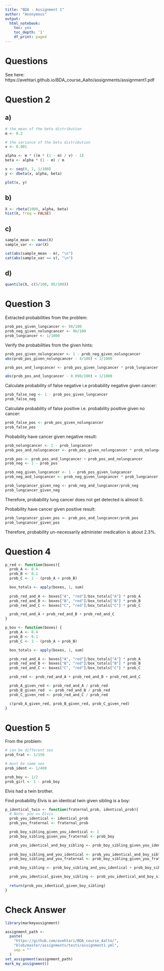 ```yaml
---
title: "BDA - Assignment 1"
author: "Anonymous"
output:
  html_notebook:
    toc: yes
    toc_depth: '1'
    df_print: paged
---
```


# Questions

See here: https://avehtari.github.io/BDA_course_Aalto/assignments/assignment1.pdf

# Question 2

## a)

```r
# the mean of the beta distribution
m <- 0.2

# the variance of the beta distribution
v <- 0.001
```


```r
alpha <- m * ((m * (1 - m) / v) - 1)
beta <- alpha * (1 - m) / m
```

```r
x <- seq(0, 1, 1/100)
y <- dbeta(x, alpha, beta)

plot(x, y)
```

## b)

```r
X <- rbeta(1000, alpha, beta)
hist(X, freq = FALSE)
```

## c)

```r
sample_mean <- mean(X)
sample_var <- var(X)

cat(abs(sample_mean - m), "\n")
cat(abs(sample_var == v), "\n")
```


## d)

```r
quantile(X, c(5/100, 95/100))
```
# Question 3

Extracted probabilities from the problem:

```r
prob_pos_given_lungcancer <- 98/100
prob_neg_given_nolungcancer <- 96/100
prob_lungcancer <- 1/1000
```
Verify the probabilities from the given hints:

```r
prob_pos_given_nolungcancer <- 1 - prob_neg_given_nolungcancer
abs(prob_pos_given_nolungcancer - 4/100) < 1/1000
```

```r
prob_pos_and_lungcancer <- prob_pos_given_lungcancer * prob_lungcancer

abs(prob_pos_and_lungcancer - 0.098/100) < 1/1000
```
Calculate probability of false negative i.e probability negative given cancer:

```r
prob_false_neg <- 1 - prob_pos_given_lungcancer
prob_false_neg
```

Calculate probability of false positive i.e. probability positive given no cancer:

```r
prob_false_pos <- prob_pos_given_nolungcancer
prob_false_pos
```
Probability have cancer given negative result:

```r
prob_nolungcancer <- 1 - prob_lungcancer 
prob_pos_and_nolungcancer <- prob_pos_given_nolungcancer * prob_nolungcancer

prob_pos <- prob_pos_and_lungcancer + prob_pos_and_nolungcancer
prob_neg <- 1 - prob_pos

prob_neg_given_lungcancer <- 1 - prob_pos_given_lungcancer
prob_neg_and_lungcancer <- prob_neg_given_lungcancer * prob_lungcancer

prob_lungcancer_given_neg <- prob_neg_and_lungcancer/prob_neg
prob_lungcancer_given_neg
```
Therefore, probability lung cancer does not get detected is almost 0.

Probability have cancer given positive result:

```r
prob_lungcancer_given_pos <- prob_pos_and_lungcancer/prob_pos
prob_lungcancer_given_pos
```
Therefore, probability un-necessarily administer medication is about 2.3%.

# Question 4


```r
p_red <- function(boxes){
  prob_A <- 0.4
  prob_B <- 0.1
  prob_C <- 1 - (prob_A + prob_B)

  box_totals <- apply(boxes, 1, sum)
  
  prob_red_and_A <- boxes["A", "red"]/box_totals["A"] * prob_A
  prob_red_and_B <- boxes["B", "red"]/box_totals["B"] * prob_B
  prob_red_and_C <- boxes["C", "red"]/box_totals["C"] * prob_C

  prob_red_and_A + prob_red_and_B + prob_red_and_C
}
```

```r
p_box <- function(boxes) {
  prob_A <- 0.4
  prob_B <- 0.1
  prob_C <- 1 - (prob_A + prob_B)

  box_totals <- apply(boxes, 1, sum)

  prob_red_and_A <- boxes["A", "red"]/box_totals["A"] * prob_A
  prob_red_and_B <- boxes["B", "red"]/box_totals["B"] * prob_B
  prob_red_and_C <- boxes["C", "red"]/box_totals["C"] * prob_C

  prob_red <- prob_red_and_A + prob_red_and_B + prob_red_and_C

  prob_A_given_red <- prob_red_and_A / prob_red
  prob_B_given_red  <- prob_red_and_B / prob_red
  prob_C_given_red <- prob_red_and_C / prob_red

  c(prob_A_given_red, prob_B_given_red, prob_C_given_red)
}
```
# Question 5

From the problem:

```r
# can be different sex
prob_frat <- 1/150

# must be same sex
prob_ident <- 1/400

prob_boy <- 1/2
prob_girl <- 1 - prob_boy
```

Elvis had a twin brother.

Find probability Elvis is an identical twin given sibling is a boy:

```r
p_identical_twin <- function(fraternal_prob, identical_prob){
  # Note: you == Elvis
  prob_you_identical <- identical_prob
  prob_you_fraternal <- fraternal_prob

  prob_boy_sibling_given_you_identical <- 1
  prob_boy_sibling_given_you_fraternal <- prob_boy

  prob_you_identical_and_boy_sibling <- prob_boy_sibling_given_you_identical * prob_you_identical
  
  prob_boy_sibling_and_you_identical <- prob_you_identical_and_boy_sibling
  prob_boy_sibling_and_you_fraternal <- prob_boy_sibling_given_you_fraternal * prob_you_fraternal

  prob_boy_sibling <- prob_boy_sibling_and_you_identical + prob_boy_sibling_and_you_fraternal

  prob_you_identical_given_boy_sibling <- prob_you_identical_and_boy_sibling/prob_boy_sibling
  
  return(prob_you_identical_given_boy_sibling)
}
```

# Check Answer

```r
library(markmyassignment)

assignment_path <-
  paste(
    "https://github.com/avehtari/BDA_course_Aalto/",
    "blob/master/assignments/tests/assignment1.yml",
    sep = ""
  )
set_assignment(assignment_path)
mark_my_assignment()

```

